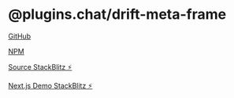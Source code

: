 # @plugins.chat/drift-meta-frame

[GitHub](https://github.com/roodboi/drift-meta-frame)

[NPM](https://www.npmjs.com/package/@plugins.chat/drift-meta-frame)

[Source StackBlitz ⚡️](https://stackblitz.com/edit/drift-meta-frame?file=README.md)

[Next.js Demo StackBlitz ⚡️](https://stackblitz.com/edit/meta-frame-demo?file=README.md)


